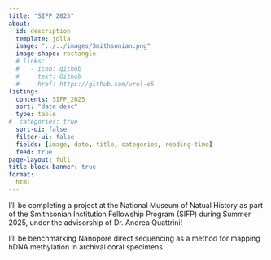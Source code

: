 ```yaml
---
title: "SIFP 2025"
about:
  id: description
  template: jolla
  image: "../../images/Smithsonian.png"
  image-shape: rectangle
  # links:
  #   - icon: github
  #     text: Github
  #     href: https://github.com/urol-e5
listing: 
  contents: SIFP_2025
  sort: "date desc"
  type: table
#  categories: true
  sort-ui: false
  filter-ui: false
  fields: [image, date, title, categories, reading-time]
  feed: true
page-layout: full
title-block-banner: true
format:
  html
---
```


::: {#description}
I'll be completing a project at the National Museum of Natual History as part of the Smithsonian Institution Fellowship Program (SIFP) during Summer 2025, under the advisorship of Dr. Andrea Quattrini!

I'll be benchmarking Nanopore direct sequencing as a method for mapping hDNA methylation in archival coral specimens.
:::
